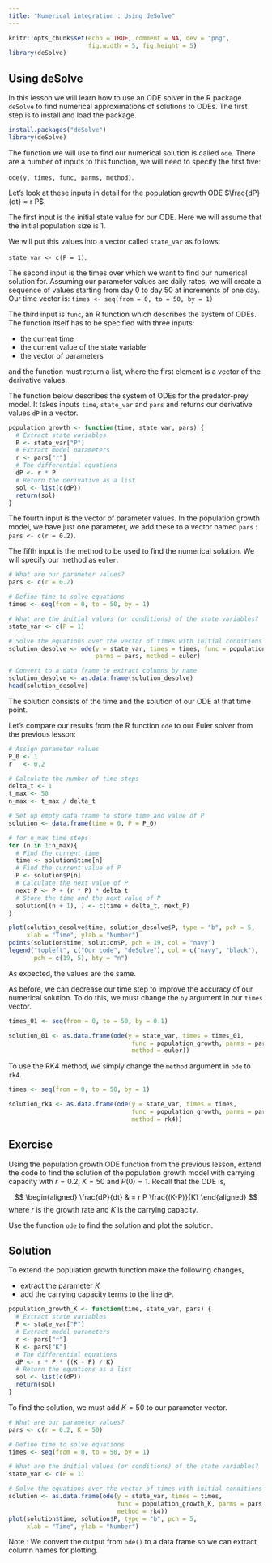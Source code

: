 ```yaml
---
title: "Numerical integration : Using deSolve"  
---
```


```r
knitr::opts_chunk$set(echo = TRUE, comment = NA, dev = "png",
                      fig.width = 5, fig.height = 5)
library(deSolve)

```

## Using deSolve
In this lesson we will learn how to use an ODE solver in the R package `deSolve` to find numerical approximations of solutions to ODEs. The first step is to install and load the package. 

```r
install.packages("deSolve")
library(deSolve)
```

The function we will use to find our numerical solution is called `ode`. There are a number of inputs to this function, we will need to specify the first five:

`ode(y, times, func, parms, method)`.

Let's look at these inputs in detail for the population growth ODE $\frac{dP}{dt}  = r P$.

The first input is the initial state value for our ODE. Here we will assume that the initial population size is 1. 

We will put this values into a vector called `state_var` as follows:

`state_var <- c(P = 1)`.

The second input is the times over which we want to find our numerical solution for. Assuming our parameter values are daily rates, we will create a sequence of values starting from day 0 to day 50 at increments of one day. Our time vector is:
`times <- seq(from = 0, to = 50, by = 1)`

The third input is `func`, an R function which describes the system of ODEs. The function itself has to be specified with three inputs:

+ the current time 
+ the current value of the state variable 
+ the vector of parameters

and the function must return a list, where the first element is a vector of the derivative values. 

The function below describes the system of ODEs for the predator-prey model. It takes inputs `time`, `state_var` and `pars` and returns our derivative values `dP` in a vector.

```r
population_growth <- function(time, state_var, pars) {
  # Extract state variables
  P <- state_var["P"]
  # Extract model parameters
  r <- pars["r"]
  # The differential equations
  dP <- r * P
  # Return the derivative as a list
  sol <- list(c(dP))
  return(sol)
}
```


The fourth input is the vector of parameter values. In the population growth model, we have just one parameter, we add these to a vector named `pars` : 
`pars <- c(r = 0.2)`.

The fifth input is the method to be used to find the numerical solution. We will specify our method as `euler`. 

```r
# What are our parameter values?
pars <- c(r = 0.2)

# Define time to solve equations
times <- seq(from = 0, to = 50, by = 1)

# What are the initial values (or conditions) of the state variables?
state_var <- c(P = 1)

# Solve the equations over the vector of times with initial conditions
solution_desolve <- ode(y = state_var, times = times, func = population_growth,
                        parms = pars, method = euler)

# Convert to a data frame to extract columns by name
solution_desolve <- as.data.frame(solution_desolve)
head(solution_desolve)
```

The solution consists of the time and the solution of our ODE at that time point. 

Let's compare our results from the R function `ode` to our Euler solver from the previous lesson:

```r
# Assign parameter values
P_0 <- 1
r   <- 0.2

# Calculate the number of time steps
delta_t <- 1
t_max <- 50
n_max <- t_max / delta_t

# Set up empty data frame to store time and value of P
solution <- data.frame(time = 0, P = P_0)

# for n_max time steps
for (n in 1:n_max){
  # Find the current time
  time <- solution$time[n]
  # Find the current value of P
  P <- solution$P[n]
  # Calculate the next value of P
  next_P <- P + (r * P) * delta_t
  # Store the time and the next value of P
  solution[(n + 1), ] <- c(time + delta_t, next_P)
}

plot(solution_desolve$time, solution_desolve$P, type = "b", pch = 5,
     xlab = "Time", ylab = "Number")
points(solution$time, solution$P, pch = 19, col = "navy")
legend("topleft", c("Our code", "deSolve"), col = c("navy", "black"),
       pch = c(19, 5), bty = "n")
```

As expected, the values are the same. 

As before, we can decrease our time step to improve the accuracy of our numerical solution. To do this, we must change the `by` argument in our `times` vector. 


```r
times_01 <- seq(from = 0, to = 50, by = 0.1)

solution_01 <- as.data.frame(ode(y = state_var, times = times_01,
                                  func = population_growth, parms = pars,
                                  method = euler))

```

To use the RK4 method, we simply change the `method` argument in `ode` to `rk4`.

```r
times <- seq(from = 0, to = 50, by = 1)

solution_rk4 <- as.data.frame(ode(y = state_var, times = times,
                                  func = population_growth, parms = pars,
                                  method = rk4))

```


::: {.callout-note icon="false}
## Exercise
Using the population growth ODE function from the previous lesson, extend the code to find the solution of the population growth model with carrying capacity with $r=0.2$, $K=50$ and $P(0)=1$. Recall that the ODE is,

$$
\begin{aligned}
\frac{dP}{dt} & = r P \frac{(K-P)}{K}
\end{aligned}
$$
where $r$ is the growth rate and $K$ is the carrying capacity. 

Use the function `ode` to find the solution and plot the solution. 

:::

::: {.callout-note collapse="true" icon="false}
## Solution


To extend the population growth function make the following changes,

+ extract the parameter $K$
+ add the carrying capacity terms to the line `dP`.

```r
population_growth_K <- function(time, state_var, pars) {
  # Extract state variables
  P <- state_var["P"]
  # Extract model parameters
  r <- pars["r"]
  K <- pars["K"]
  # The differential equations
  dP <- r * P * ((K - P) / K)
  # Return the equations as a list
  sol <- list(c(dP))
  return(sol)
}

```

To find the solution, we must add $K = 50$ to our parameter vector. 

```r
# What are our parameter values?
pars <- c(r = 0.2, K = 50)

# Define time to solve equations
times <- seq(from = 0, to = 50, by = 1)

# What are the initial values (or conditions) of the state variables?
state_var <- c(P = 1)

# Solve the equations over the vector of times with initial conditions
solution <- as.data.frame(ode(y = state_var, times = times,
                              func = population_growth_K, parms = pars,
                              method = rk4))
plot(solution$time, solution$P, type = "b", pch = 5,
     xlab = "Time", ylab = "Number")
```

Note : We convert the output from `ode()` to a data frame so we can extract column names for plotting.
:::

